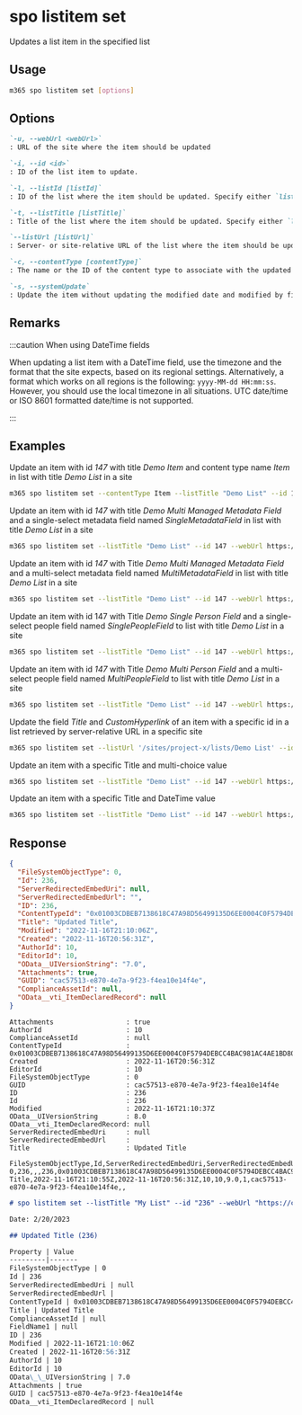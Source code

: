 
# spo listitem set

Updates a list item in the specified list

## Usage

```sh
m365 spo listitem set [options]
```

## Options

```md definition-list
`-u, --webUrl <webUrl>`
: URL of the site where the item should be updated

`-i, --id <id>`
: ID of the list item to update.

`-l, --listId [listId]`
: ID of the list where the item should be updated. Specify either `listTitle`, `listId` or `listUrl`

`-t, --listTitle [listTitle]`
: Title of the list where the item should be updated. Specify either `listTitle`, `listId` or `listUrl`

`--listUrl [listUrl]`
: Server- or site-relative URL of the list where the item should be updated. Specify either `listTitle`, `listId` or `listUrl`

`-c, --contentType [contentType]`
: The name or the ID of the content type to associate with the updated item

`-s, --systemUpdate`
: Update the item without updating the modified date and modified by fields
```

<Global />

## Remarks

:::caution When using DateTime fields

When updating a list item with a DateTime field, use the timezone and the format that the site expects, based on its regional settings. Alternatively, a format which works on all regions is the following: `yyyy-MM-dd HH:mm:ss`. However, you should use the local timezone in all situations. UTC date/time or ISO 8601 formatted date/time is not supported.

:::

## Examples

Update an item with id _147_ with title _Demo Item_ and content type name _Item_ in list with title _Demo List_ in a site

```sh
m365 spo listitem set --contentType Item --listTitle "Demo List" --id 147 --webUrl https://contoso.sharepoint.com/sites/project-x --Title "Demo Item"
```

Update an item with id _147_ with title _Demo Multi Managed Metadata Field_ and a single-select metadata field named _SingleMetadataField_ in list with title _Demo List_ in a site

```sh
m365 spo listitem set --listTitle "Demo List" --id 147 --webUrl https://contoso.sharepoint.com/sites/project-x --Title "Demo Single Managed Metadata Field" --SingleMetadataField "TermLabel1|fa2f6bfd-1fad-4d18-9c89-289fe6941377;"
```

Update an item with id _147_ with Title _Demo Multi Managed Metadata Field_ and a multi-select metadata field named _MultiMetadataField_ in list with title _Demo List_ in a site

```sh
m365 spo listitem set --listTitle "Demo List" --id 147 --webUrl https://contoso.sharepoint.com/sites/project-x --Title "Demo Multi Managed Metadata Field" --MultiMetadataField "TermLabel1|cf8c72a1-0207-40ee-aebd-fca67d20bc8a;TermLabel2|e5cc320f-8b65-4882-afd5-f24d88d52b75;"
```

Update an item with id 147 with Title _Demo Single Person Field_ and a single-select people field named _SinglePeopleField_ to list with title _Demo List_ in a site

```sh
m365 spo listitem set --listTitle "Demo List" --id 147 --webUrl https://contoso.sharepoint.com/sites/project-x --Title "Demo Single Person Field" --SinglePeopleField "[{'Key':'i:0#.f|membership|markh@conotoso.com'}]"
```

Update an item with id _147_ with Title _Demo Multi Person Field_ and a multi-select people field named _MultiPeopleField_ to list with title _Demo List_ in a site

```sh
m365 spo listitem set --listTitle "Demo List" --id 147 --webUrl https://contoso.sharepoint.com/sites/project-x --Title "Demo Multi Person Field" --MultiPeopleField "[{'Key':'i:0#.f|membership|markh@conotoso.com'},{'Key':'i:0#.f|membership|john.doe@conotoso.com'}]"
```

Update the field _Title_ and _CustomHyperlink_ of an item with a specific id in a list retrieved by server-relative URL in a specific site

```sh
m365 spo listitem set --listUrl '/sites/project-x/lists/Demo List' --id 147 --webUrl https://contoso.sharepoint.com/sites/project-x --Title "Demo Hyperlink Field" --CustomHyperlink "https://www.bing.com, Bing"
```

Update an item with a specific Title and multi-choice value

```sh
m365 spo listitem set --listTitle "Demo List" --id 147 --webUrl https://contoso.sharepoint.com/sites/project-x --Title "Demo multi-choice Field" --MultiChoiceField "Choice 1;#Choice 2;#Choice 3"
```

Update an item with a specific Title and DateTime value

```sh
m365 spo listitem set --listTitle "Demo List" --id 147 --webUrl https://contoso.sharepoint.com/sites/project-x --Title "Demo DateTime Field" --SomeDateTimeField "2023-01-16 15:30:00"
```

## Response

<Tabs>
  <TabItem value="JSON">

  ```json
  {
    "FileSystemObjectType": 0,
    "Id": 236,
    "ServerRedirectedEmbedUri": null,
    "ServerRedirectedEmbedUrl": "",
    "ID": 236,
    "ContentTypeId": "0x01003CDBEB7138618C47A98D56499135D6EE0004C0F5794DEBCC4BAC981AC4AE1BD803",
    "Title": "Updated Title",
    "Modified": "2022-11-16T21:10:06Z",
    "Created": "2022-11-16T20:56:31Z",
    "AuthorId": 10,
    "EditorId": 10,
    "OData__UIVersionString": "7.0",
    "Attachments": true,
    "GUID": "cac57513-e870-4e7a-9f23-f4ea10e14f4e",
    "ComplianceAssetId": null,
    "OData__vti_ItemDeclaredRecord": null
  }
  ```

  </TabItem>
  <TabItem value="Text">

  ```text
  Attachments                  : true
  AuthorId                     : 10
  ComplianceAssetId            : null
  ContentTypeId                : 0x01003CDBEB7138618C47A98D56499135D6EE0004C0F5794DEBCC4BAC981AC4AE1BD803
  Created                      : 2022-11-16T20:56:31Z
  EditorId                     : 10
  FileSystemObjectType         : 0
  GUID                         : cac57513-e870-4e7a-9f23-f4ea10e14f4e
  ID                           : 236
  Id                           : 236
  Modified                     : 2022-11-16T21:10:37Z
  OData__UIVersionString       : 8.0
  OData__vti_ItemDeclaredRecord: null
  ServerRedirectedEmbedUri     : null
  ServerRedirectedEmbedUrl     :
  Title                        : Updated Title
  ```

  </TabItem>
  <TabItem value="CSV">

  ```csv
  FileSystemObjectType,Id,ServerRedirectedEmbedUri,ServerRedirectedEmbedUrl,ID,ContentTypeId,Title,Modified,Created,AuthorId,EditorId,OData__UIVersionString,Attachments,GUID,ComplianceAssetId,OData__vti_ItemDeclaredRecord
  0,236,,,236,0x01003CDBEB7138618C47A98D56499135D6EE0004C0F5794DEBCC4BAC981AC4AE1BD803,Updated Title,2022-11-16T21:10:55Z,2022-11-16T20:56:31Z,10,10,9.0,1,cac57513-e870-4e7a-9f23-f4ea10e14f4e,,
  ```

  </TabItem>
  <TabItem value="Markdown">

  ```md
  # spo listitem set --listTitle "My List" --id "236" --webUrl "https://contoso.sharepoint.com" --Title "Updated Title"

  Date: 2/20/2023

  ## Updated Title (236)

  Property | Value
  ---------|-------
  FileSystemObjectType | 0
  Id | 236
  ServerRedirectedEmbedUri | null
  ServerRedirectedEmbedUrl |
  ContentTypeId | 0x01003CDBEB7138618C47A98D56499135D6EE0004C0F5794DEBCC4BAC981AC4AE1BD803
  Title | Updated Title
  ComplianceAssetId | null
  FieldName1 | null
  ID | 236
  Modified | 2022-11-16T21:10:06Z
  Created | 2022-11-16T20:56:31Z
  AuthorId | 10
  EditorId | 10
  OData\_\_UIVersionString | 7.0
  Attachments | true
  GUID | cac57513-e870-4e7a-9f23-f4ea10e14f4e
  OData__vti_ItemDeclaredRecord | null
  ```

  </TabItem>
</Tabs>

